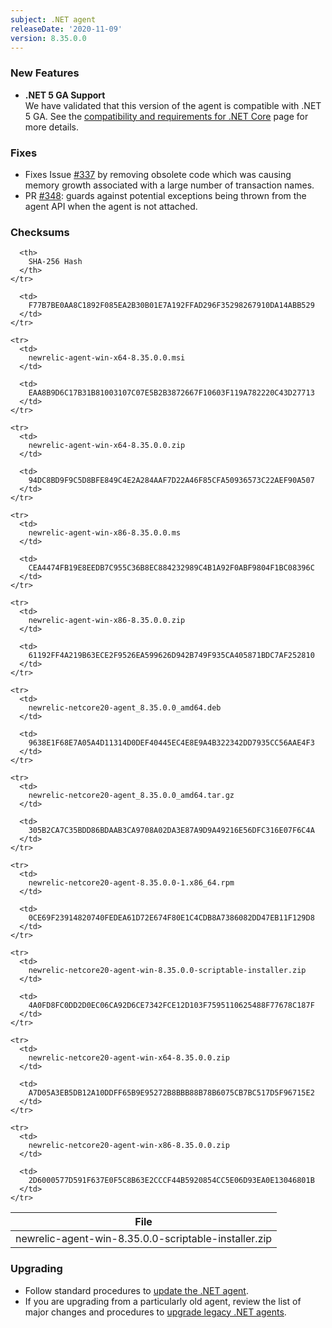 ```yaml
---
subject: .NET agent
releaseDate: '2020-11-09'
version: 8.35.0.0
---
```


### New Features

* **.NET 5 GA Support**  
  We have validated that this version of the agent is compatible with .NET 5 GA. See the [compatibility and requirements for .NET Core](/docs/apm/agents/net-agent/configuration/net-agent-configuration/) page for more details.

### Fixes

* Fixes Issue [#337](https://github.com/newrelic/newrelic-dotnet-agent/issues/337) by removing obsolete code which was causing memory growth associated with a large number of transaction names.
* PR [#348](https://github.com/newrelic/newrelic-dotnet-agent/pull/348): guards against potential exceptions being thrown from the agent API when the agent is not attached.

### Checksums

<table>
  <thead>
    <tr>
      <th>
        File
      </th>

      <th>
        SHA-256 Hash
      </th>
    </tr>
  </thead>

  <tbody>
    <tr>
      <td>
        newrelic-agent-win-8.35.0.0-scriptable-installer.zip
      </td>

      <td>
        F77B7BE0AA8C1892F085EA2B30B01E7A192FFAD296F35298267910DA14ABB529
      </td>
    </tr>

    <tr>
      <td>
        newrelic-agent-win-x64-8.35.0.0.msi
      </td>

      <td>
        EAA8B9D6C17B31B81003107C07E5B2B3872667F10603F119A782220C43D27713
      </td>
    </tr>

    <tr>
      <td>
        newrelic-agent-win-x64-8.35.0.0.zip
      </td>

      <td>
        94DC8BD9F9C5D8BFE849C4E2A284AAF7D22A46F85CFA50936573C22AEF90A507
      </td>
    </tr>

    <tr>
      <td>
        newrelic-agent-win-x86-8.35.0.0.ms
      </td>

      <td>
        CEA4474FB19E8EEDB7C955C36B8EC884232989C4B1A92F0ABF9804F1BC08396C
      </td>
    </tr>

    <tr>
      <td>
        newrelic-agent-win-x86-8.35.0.0.zip
      </td>

      <td>
        61192FF4A219B63ECE2F9526EA599626D942B749F935CA405871BDC7AF252810
      </td>
    </tr>

    <tr>
      <td>
        newrelic-netcore20-agent_8.35.0.0_amd64.deb
      </td>

      <td>
        9638E1F68E7A05A4D11314D0DEF40445EC4E8E9A4B322342DD7935CC56AAE4F3
      </td>
    </tr>

    <tr>
      <td>
        newrelic-netcore20-agent_8.35.0.0_amd64.tar.gz
      </td>

      <td>
        305B2CA7C35BDD86BDAAB3CA9708A02DA3E87A9D9A49216E56DFC316E07F6C4A
      </td>
    </tr>

    <tr>
      <td>
        newrelic-netcore20-agent-8.35.0.0-1.x86_64.rpm
      </td>

      <td>
        0CE69F23914820740FEDEA61D72E674F80E1C4CDB8A7386082DD47EB11F129D8
      </td>
    </tr>

    <tr>
      <td>
        newrelic-netcore20-agent-win-8.35.0.0-scriptable-installer.zip
      </td>

      <td>
        4A0FD8FC0DD2D0EC06CA92D6CE7342FCE12D103F7595110625488F77678C187F
      </td>
    </tr>

    <tr>
      <td>
        newrelic-netcore20-agent-win-x64-8.35.0.0.zip
      </td>

      <td>
        A7D05A3EB5DB12A10DDFF65B9E95272B8BBB88B78B6075CB7BC517D5F96715E2
      </td>
    </tr>

    <tr>
      <td>
        newrelic-netcore20-agent-win-x86-8.35.0.0.zip
      </td>

      <td>
        2D6000577D591F637E0F5C8B63E2CCCF44B5920854CC5E06D93EA0E13046801B
      </td>
    </tr>
  </tbody>
</table>

### Upgrading

* Follow standard procedures to [update the .NET agent](/docs/agents/net-agent/installation-configuration/update-net-agent).
* If you are upgrading from a particularly old agent, review the list of major changes and procedures to [upgrade legacy .NET agents](/docs/agents/net-agent/troubleshooting/upgrade-legacy-net-agents).
